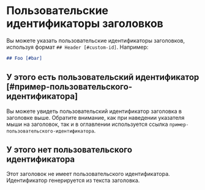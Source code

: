 # Пользовательские идентификаторы заголовков

Вы можете указать пользовательские идентификаторы заголовков, используя формат `## Header [#custom-id]`. Например:

```markdown
## Foo [#bar]
```

## У этого есть пользовательский идентификатор [#пример-пользовательского-идентификатора]

Вы можете увидеть пользовательский идентификатор заголовка в заголовке выше. Обратите внимание, как при наведении указателя мыши на заголовок, так и в оглавлении используется ссылка `пример-пользовательского-идентификатора`.

## У этого нет пользовательского идентификатора

Этот заголовок не имеет пользовательского идентификатора. Идентификатор генерируется из текста заголовка.
